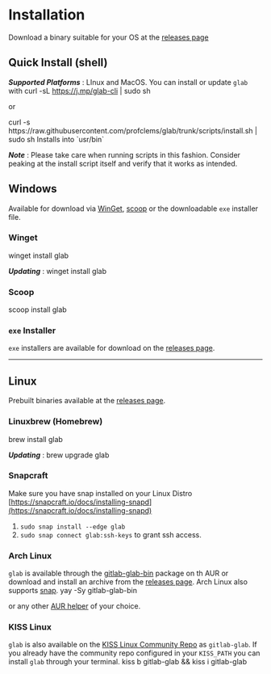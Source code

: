 
# Installation

Download a binary suitable for your OS at the [releases page](https://github.com/profclems/glab/releases/latest)

## Quick Install (shell)

***Supported Platforms*** : LInux and MacOS.
You can install or update `glab` with
<CopyCommand>
  curl -sL https://j.mp/glab-cli | sudo sh
</CopyCommand>

or

<CopyCommand>
  curl -s https://raw.githubusercontent.com/profclems/glab/trunk/scripts/install.sh | sudo sh
</CopyCommand>
Installs into `usr/bin`

***Note*** : Please take care when running scripts in this fashion. Consider peaking at the install script itself and verify that it works as intended.

## Windows

Available for download via [WinGet](https://github.com/microsoft/winget-cli), [scoop](https://scoop.sh/) or the downloadable `exe` installer file.

### Winget

<CopyCommand>
  winget install glab
</CopyCommand>

***Updating*** :
<CopyCommand>
  winget install glab
</CopyCommand>

### Scoop
<CopyCommand>
  scoop install glab
</CopyCommand>

### `exe` Installer
`exe` installers are available for download on the [releases page](https://github.com/profclems/glab/releases/latest).

***

## Linux

Prebuilt binaries available at the [releases page](https://github.com/profclems/glab/releases/latest).

### Linuxbrew (Homebrew)

<CopyCommand>
  brew install glab
</CopyCommand>

***Updating*** :
<CopyCommand>
  brew upgrade glab
</CopyCommand>

### Snapcraft

<SnapCraft />

Make sure you have snap installed on your Linux Distro [https://snapcraft.io/docs/installing-snapd](https://snapcraft.io/docs/installing-snapd)

  1. `sudo snap install --edge glab`
  2. `sudo snap connect glab:ssh-keys` to grant ssh access.

### Arch Linux

`glab` is available through the [gitlab-glab-bin](https://aur.archlinux.org/packages/gitlab-glab-bin/) package on th AUR or download and install an archive from the [releases page](https://github.com/profclems/glab/releases/latest). Arch Linux also supports [snap](https://snapcraft.io/docs/installing-snap-on-arch-linux).
<CopyCommand>
  yay -Sy gitlab-glab-bin
</CopyCommand>

or any other [AUR helper](https://wiki.archlinux.org/index.php/AUR_helpers) of your choice.

### KISS Linux

`glab` is also available on the [KISS Linux Community Repo](https://github.com/kisslinux/community) as `gitlab-glab`. If you already have the community repo configured in your `KISS_PATH` you can install `glab` through your terminal.
<CopyCommand>
  kiss b gitlab-glab && kiss i gitlab-glab
</CopyCommand>
